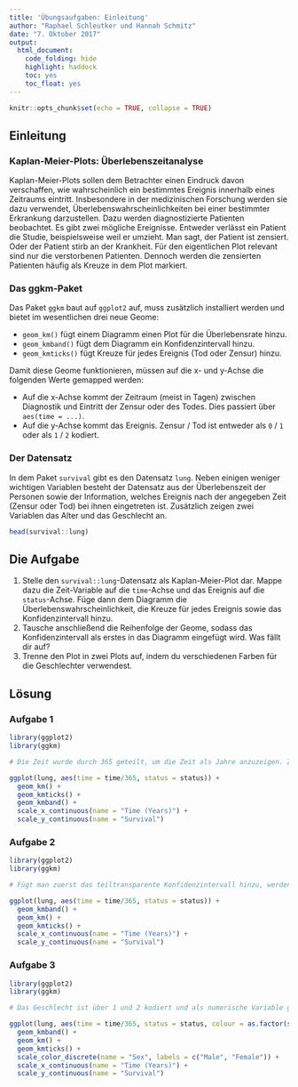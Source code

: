 ```yaml
---
title: 'Übungsaufgaben: Einleitung'
author: "Raphael Schleutker und Hannah Schmitz"
date: "7. Oktober 2017"
output: 
  html_document: 
    code_folding: hide
    highlight: haddock
    toc: yes
    toc_float: yes
---
```


```r
knitr::opts_chunk$set(echo = TRUE, collapse = TRUE)
```

## Einleitung

### Kaplan-Meier-Plots: Überlebenszeitanalyse

Kaplan-Meier-Plots sollen dem Betrachter einen Eindruck davon verschaffen, wie wahrscheinlich ein bestimmtes Ereignis innerhalb eines Zeitraums eintritt. Insbesondere in der medizinischen Forschung werden sie dazu verwendet, Überlebenswahrscheinlichkeiten bei einer bestimmter Erkrankung darzustellen. Dazu werden diagnostizierte Patienten beobachtet. Es gibt zwei mögliche Ereignisse. Entweder verlässt ein Patient die Studie, beispielsweise weil er umzieht. Man sagt, der Patient ist zensiert. Oder der Patient stirb an der Krankheit. Für den eigentlichen Plot relevant sind nur die verstorbenen Patienten. Dennoch werden die zensierten Patienten häufig als Kreuze in dem Plot markiert.


### Das ggkm-Paket

Das Paket `ggkm` baut auf `ggplot2` auf, muss zusätzlich installiert werden und bietet im wesentlichen drei neue Geome:

* `geom_km()` fügt einem Diagramm einen Plot für die Überlebensrate hinzu.
* `geom_kmband()` fügt dem Diagramm ein Konfidenzintervall hinzu.
* `geom_kmticks()` fügt Kreuze für jedes Ereignis (Tod oder Zensur) hinzu.


Damit diese Geome funktionieren, müssen auf die x- und y-Achse die folgenden Werte gemapped werden:

* Auf die x-Achse kommt der Zeitraum (meist in Tagen) zwischen Diagnostik und Eintritt der Zensur oder des Todes. Dies passiert über `aes(time = ...)`.
* Auf die y-Achse kommt das Ereignis. Zensur / Tod ist entweder als `0` / `1` oder als `1` / `2` kodiert.


### Der Datensatz

In dem Paket `survival` gibt es den Datensatz `lung`. Neben einigen weniger wichtigen Variablen besteht der Datensatz aus der Überlebenszeit der Personen sowie der Information, welches Ereignis nach der angegeben Zeit (Zensur oder Tod) bei ihnen eingetreten ist. Zusätzlich zeigen zwei Variablen das Alter und das Geschlecht an.

```r
head(survival::lung)
```


## Die Aufgabe

1. Stelle den `survival::lung`-Datensatz als Kaplan-Meier-Plot dar. Mappe dazu die Zeit-Variable auf die `time`-Achse und das Ereignis auf die `status`-Achse. Füge dann dem Diagramm die Überlebenswahrscheinlichkeit, die Kreuze für jedes Ereignis sowie das Konfidenzintervall hinzu.
2. Tausche anschließend die Reihenfolge der Geome, sodass das Konfidenzintervall als erstes in das Diagramm eingefügt wird. Was fällt dir auf?
3. Trenne den Plot in zwei Plots auf, indem du verschiedenen Farben für die Geschlechter verwendest.



## Lösung

### Aufgabe 1

```r
library(ggplot2)
library(ggkm)

# Die Zeit wurde durch 365 geteilt, um die Zeit als Jahre anzuzeigen. Zusätzlich wurden die Achsen-Beschriftungen bearbeitet, um die verständlicher zu machen.

ggplot(lung, aes(time = time/365, status = status)) +
  geom_km() +
  geom_kmticks() +
  geom_kmband() +
  scale_x_continuous(name = "Time (Years)") +
  scale_y_continuous(name = "Survival")
```


### Aufgabe 2

```r
library(ggplot2)
library(ggkm)

# Fügt man zuerst das teiltransparente Konfidenzintervall hinzu, werden die nachfolgenden Geome darüber gelegt. So werden sie nicht durch das Konfidenzintervall 'ausgegraut'.

ggplot(lung, aes(time = time/365, status = status)) +
  geom_kmband() +
  geom_km() +
  geom_kmticks() +
  scale_x_continuous(name = "Time (Years)") +
  scale_y_continuous(name = "Survival")
```


### Aufgabe 3

```r
library(ggplot2)
library(ggkm)

# Das Geschlecht ist über 1 und 2 kodiert und als numerische Variable gespeichert. Daher hilft die Funktion `as.factor()`, um die Variable für den Plot als Faktor zu behandeln.

ggplot(lung, aes(time = time/365, status = status, colour = as.factor(sex))) +
  geom_kmband() +
  geom_km() +
  geom_kmticks() +
  scale_color_discrete(name = "Sex", labels = c("Male", "Female")) +
  scale_x_continuous(name = "Time (Years)") +
  scale_y_continuous(name = "Survival")
```